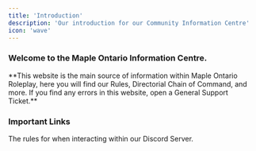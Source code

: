 ```yaml
---
title: 'Introduction'
description: 'Our introduction for our Community Information Centre'
icon: 'wave'
---
```


### Welcome to the Maple Ontario Information Centre.

<Frame type="glass">
**This website is the main source of information within Maple Ontario Roleplay, here you will find our Rules, Directorial Chain of Command, and more. If you find any errors in this website, open a General Support Ticket.**
</Frame>

### Important Links
<Card title="Discord Rules" icon="discord" href="/rules/discord-rules" horizontal>
The rules for when interacting within our Discord Server.
</Card>

